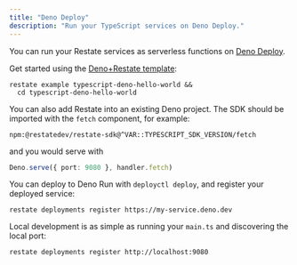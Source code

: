 ```yaml
---
title: "Deno Deploy"
description: "Run your TypeScript services on Deno Deploy."
---
```


You can run your Restate services as serverless functions on [Deno Deploy](https://deno.com/deploy).

Get started using the
[Deno+Restate template](https://github.com/restatedev/examples/tree/main/typescript/templates/deno):
```shell
restate example typescript-deno-hello-world &&
  cd typescript-deno-hello-world
```

You can also add Restate into an existing Deno project. The SDK should be imported with the `fetch` component, for example:
```shell
npm:@restatedev/restate-sdk@^VAR::TYPESCRIPT_SDK_VERSION/fetch
```

and you would serve with
```ts
Deno.serve({ port: 9080 }, handler.fetch)
```

You can deploy to Deno Run with `deployctl deploy`, and register your deployed
service:
```shell
restate deployments register https://my-service.deno.dev
```

Local development is as simple as running your `main.ts` and discovering the local
port:
```shell
restate deployments register http://localhost:9080
```
